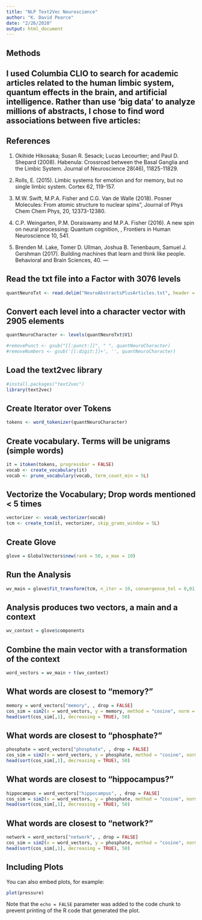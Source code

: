 ---
title: "NLP Text2Vec Neuroscience"
author: "K. David Pearce"
date: "2/26/2020"
output: html_document
---
## Methods

I used Columbia CLIO to search for academic articles related to the human limbic system, quantum effects in the brain, and artificial intelligence. Rather than use 'big data' to analyze millions of abstracts, I chose to find word associations between five articles:
---
## References

1. Okihide Hikosaka; Susan R. Sesack; Lucas Lecourtier; and Paul D. Shepard (2008). Habenula: Crossroad between the Basal Ganglia and the Limbic System. Journal of Neuroscience 28(46), 11825-11829.

2. Rolls, E. (2015). Limbic systems for emotion and for memory, but no single limbic system. Cortex 62, 119-157.

3. M.W. Swift, M.P.A. Fisher and C.G. Van de Walle (2018). Posner Molecules: From atomic structure to nuclear spins”, Journal of Phys Chem Chem Phys, 20, 12373-12380.

4. C.P. Weingarten, P.M. Doraiswamy and M.P.A. Fisher (2016). A new spin on neural processing: Quantum cognition, , Frontiers in Human Neuroscience 10, 541. 

5. Brenden M. Lake, Tomer D. Ullman, Joshua B. Tenenbaum, Samuel J. Gershman (2017). Building machines that learn and think like people.
Behavioral and Brain Sciences, 40.
---

## Read the txt file into a Factor with 3076 levels

```{r}
quantNeuroTxt <- read.delim("NeuroAbstractsPlusArticles.txt", header = FALSE)

```

## Convert each level into a character vector with 2905 elements

```{r}
quantNeuroCharacter <- levels(quantNeuroTxt$V1)

#removePunct <- gsub("[[:punct:]]", " ", quantNeuroCharacter)
#removeNumbers <- gsub('[[:digit:]]+', '', quantNeuroCharacter)
```


## Load the text2vec library

```{r}
#install.packages("text2vec")
library(text2vec)
```

## Create Iterator over Tokens

```{r}
tokens <- word_tokenizer(quantNeuroCharacter)

```

## Create vocabulary. Terms will be unigrams (simple words)

```{r}
it = itoken(tokens, progressbar = FALSE)
vocab <- create_vocabulary(it)
vocab <- prune_vocabulary(vocab, term_count_min = 5L)
```

## Vectorize the Vocabulary; Drop words mentioned < 5 times

```{r}
vectorizer <- vocab_vectorizer(vocab)
tcm <- create_tcm(it, vectorizer, skip_grams_window = 5L)
```

## Create Glove

```{r}
glove = GlobalVectors$new(rank = 50, x_max = 10)
```

## Run the Analysis

```{r}
wv_main = glove$fit_transform(tcm, n_iter = 10, convergence_tol = 0,01, n_threads = 8)
```

## Analysis produces two vectors, a main and a context

```{r}
wv_context = glove$components
```

## Combine the main vector with a transformation of the context

```{r}
word_vectors = wv_main + t(wv_context)
```

## What words are closest to "memory?"

```{r}
memory = word_vectors["memory", , drop = FALSE]
cos_sim = sim2(x = word_vectors, y = memory, method = "cosine", norm = "none")
head(sort(cos_sim[,1], decreasing = TRUE), 50)
```

## What words are closest to "phosphate?"

```{r}
phosphate = word_vectors["phosphate", , drop = FALSE]
cos_sim = sim2(x = word_vectors, y = phosphate, method = "cosine", norm = "none")
head(sort(cos_sim[,1], decreasing = TRUE), 50)
```

## What words are closest to "hippocampus?"

```{r}
hippocampus = word_vectors["hippocampus", , drop = FALSE]
cos_sim = sim2(x = word_vectors, y = phosphate, method = "cosine", norm = "none")
head(sort(cos_sim[,1], decreasing = TRUE), 50)
```

## What words are closest to "network?"

```{r}
network = word_vectors["network", , drop = FALSE]
cos_sim = sim2(x = word_vectors, y = phosphate, method = "cosine", norm = "none")
head(sort(cos_sim[,1], decreasing = TRUE), 50)
```

## Including Plots

You can also embed plots, for example:

```{r pressure, echo=FALSE}
plot(pressure)
```

Note that the `echo = FALSE` parameter was added to the code chunk to prevent printing of the R code that generated the plot.

